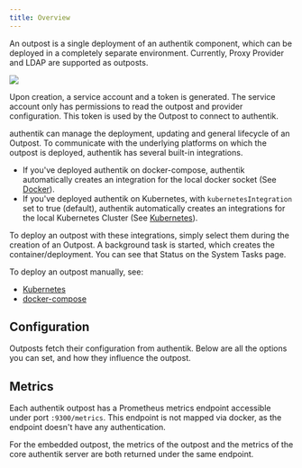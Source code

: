 ```yaml
---
title: Overview
---
```


An outpost is a single deployment of an authentik component, which can be deployed in a completely separate environment. Currently, Proxy Provider and LDAP are supported as outposts.

![](outposts.png)

Upon creation, a service account and a token is generated. The service account only has permissions to read the outpost and provider configuration. This token is used by the Outpost to connect to authentik.

authentik can manage the deployment, updating and general lifecycle of an Outpost. To communicate with the underlying platforms on which the outpost is deployed, authentik has several built-in integrations.

-   If you've deployed authentik on docker-compose, authentik automatically creates an integration for the local docker socket (See [Docker](./integrations/docker.md)).
-   If you've deployed authentik on Kubernetes, with `kubernetesIntegration` set to true (default), authentik automatically creates an integrations for the local Kubernetes Cluster (See [Kubernetes](./integrations/kubernetes.md)).

To deploy an outpost with these integrations, simply select them during the creation of an Outpost. A background task is started, which creates the container/deployment. You can see that Status on the System Tasks page.

To deploy an outpost manually, see:

-   [Kubernetes](./manual-deploy-kubernetes.md)
-   [docker-compose](./manual-deploy-docker-compose.md)

## Configuration

Outposts fetch their configuration from authentik. Below are all the options you can set, and how they influence the outpost.


<Configuration />

## Metrics

Each authentik outpost has a Prometheus metrics endpoint accessible under port `:9300/metrics`. This endpoint is not mapped via docker, as the endpoint doesn't have any authentication.

For the embedded outpost, the metrics of the outpost and the metrics of the core authentik server are both returned under the same endpoint.
